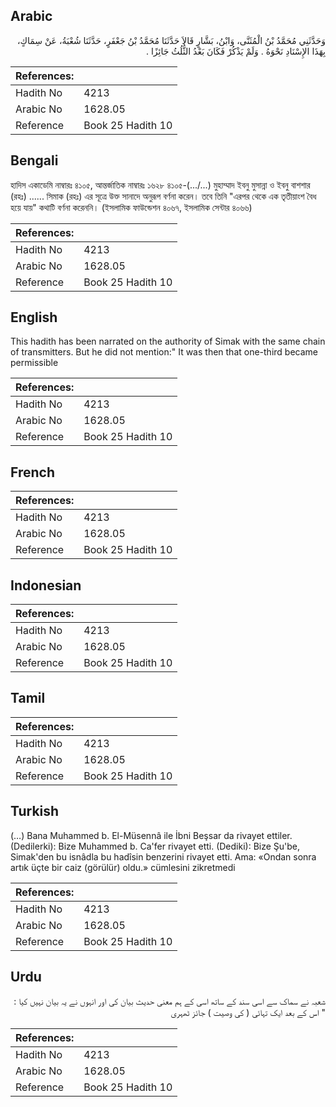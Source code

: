 ## Arabic


<div dir="rtl" lang="ar" style={{fontSize:'larger',backgroundColor:'#f8f9fa',padding:20}}>
وَحَدَّثَنِي مُحَمَّدُ بْنُ الْمُثَنَّى، وَابْنُ، بَشَّارٍ قَالاَ حَدَّثَنَا مُحَمَّدُ بْنُ جَعْفَرٍ، حَدَّثَنَا شُعْبَةُ، عَنْ سِمَاكٍ، بِهَذَا الإِسْنَادِ نَحْوَهُ ‏.‏ وَلَمْ يَذْكُرْ فَكَانَ بَعْدُ الثُّلُثُ جَائِزًا ‏.‏
</div>
<div style={{backgroundColor:'#f8f9fa',padding:20, marginBottom: 10}}><table> <thead> <tr> <th>References:</th> <th></th> </tr> </thead> <tbody><tr><td>Hadith No</td><td>4213</td></tr><tr><td>Arabic No</td><td>1628.05</td></tr><tr><td>Reference</td><td>Book 25 Hadith 10</td></tr></tbody></table></div>

## Bengali


<div dir="ltr" lang="bn" style={{fontSize:'larger',backgroundColor:'#f8f9fa',padding:20}}>
হাদিস একাডেমি নাম্বারঃ ৪১০৫, আন্তর্জাতিক নাম্বারঃ ১৬২৮ ৪১০৫-(.../...) মুহাম্মাদ ইবনু মুসান্না ও ইবনু বাশশার (রহঃ) ...... সিমাক (রহঃ) এর সূত্রে উক্ত সানাদে অনুরূপ বর্ণনা করেন। তবে তিনি "এরপর থেকে এক তৃতীয়াংশ বৈধ হয়ে যায়" কথাটি বর্ণনা করেননি। (ইসলামিক ফাউন্ডেশন ৪০৬৭, ইসলামিক সেন্টার ৪০৬৬)
</div>
<div style={{backgroundColor:'#f8f9fa',padding:20, marginBottom: 10}}><table> <thead> <tr> <th>References:</th> <th></th> </tr> </thead> <tbody><tr><td>Hadith No</td><td>4213</td></tr><tr><td>Arabic No</td><td>1628.05</td></tr><tr><td>Reference</td><td>Book 25 Hadith 10</td></tr></tbody></table></div>

## English


<div dir="ltr" lang="en" style={{fontSize:'larger',backgroundColor:'#f8f9fa',padding:20}}>
This hadith has been narrated on the authority of Simak with the same chain of transmitters. But he did not mention:" It was then that one-third became permissible
</div>
<div style={{backgroundColor:'#f8f9fa',padding:20, marginBottom: 10}}><table> <thead> <tr> <th>References:</th> <th></th> </tr> </thead> <tbody><tr><td>Hadith No</td><td>4213</td></tr><tr><td>Arabic No</td><td>1628.05</td></tr><tr><td>Reference</td><td>Book 25 Hadith 10</td></tr></tbody></table></div>

## French


<div dir="ltr" lang="fr" style={{fontSize:'larger',backgroundColor:'#f8f9fa',padding:20}}>

</div>
<div style={{backgroundColor:'#f8f9fa',padding:20, marginBottom: 10}}><table> <thead> <tr> <th>References:</th> <th></th> </tr> </thead> <tbody><tr><td>Hadith No</td><td>4213</td></tr><tr><td>Arabic No</td><td>1628.05</td></tr><tr><td>Reference</td><td>Book 25 Hadith 10</td></tr></tbody></table></div>

## Indonesian


<div dir="ltr" lang="id" style={{fontSize:'larger',backgroundColor:'#f8f9fa',padding:20}}>

</div>
<div style={{backgroundColor:'#f8f9fa',padding:20, marginBottom: 10}}><table> <thead> <tr> <th>References:</th> <th></th> </tr> </thead> <tbody><tr><td>Hadith No</td><td>4213</td></tr><tr><td>Arabic No</td><td>1628.05</td></tr><tr><td>Reference</td><td>Book 25 Hadith 10</td></tr></tbody></table></div>

## Tamil


<div dir="ltr" lang="ta" style={{fontSize:'larger',backgroundColor:'#f8f9fa',padding:20}}>

</div>
<div style={{backgroundColor:'#f8f9fa',padding:20, marginBottom: 10}}><table> <thead> <tr> <th>References:</th> <th></th> </tr> </thead> <tbody><tr><td>Hadith No</td><td>4213</td></tr><tr><td>Arabic No</td><td>1628.05</td></tr><tr><td>Reference</td><td>Book 25 Hadith 10</td></tr></tbody></table></div>

## Turkish


<div dir="ltr" lang="tr" style={{fontSize:'larger',backgroundColor:'#f8f9fa',padding:20}}>
(…) Bana Muhammed b. El-Müsennâ ile İbni Beşsar da rivayet ettiler. (Dedilerki): Bize Muhammed b. Ca'fer rivayet etti. (Dediki): Bize Şu'be, Simak'den bu isnâdla bu hadîsin benzerini rivayet etti. Ama: «Ondan sonra artık üçte bir caiz (görülür) oldu.» cümlesini zikretmedi
</div>
<div style={{backgroundColor:'#f8f9fa',padding:20, marginBottom: 10}}><table> <thead> <tr> <th>References:</th> <th></th> </tr> </thead> <tbody><tr><td>Hadith No</td><td>4213</td></tr><tr><td>Arabic No</td><td>1628.05</td></tr><tr><td>Reference</td><td>Book 25 Hadith 10</td></tr></tbody></table></div>

## Urdu


<div dir="rtl" lang="ur" style={{fontSize:'larger',backgroundColor:'#f8f9fa',padding:20}}>
شعبہ نے سماک سے اسی سند کے ساتھ اسی کے ہم معنی حدیث بیان کی اور انہوں نے یہ بیان نہیں کیا : " اس کے بعد ایک تہائی ( کی وصیت ) جائز ٹھہری
</div>
<div style={{backgroundColor:'#f8f9fa',padding:20, marginBottom: 10}}><table> <thead> <tr> <th>References:</th> <th></th> </tr> </thead> <tbody><tr><td>Hadith No</td><td>4213</td></tr><tr><td>Arabic No</td><td>1628.05</td></tr><tr><td>Reference</td><td>Book 25 Hadith 10</td></tr></tbody></table></div>